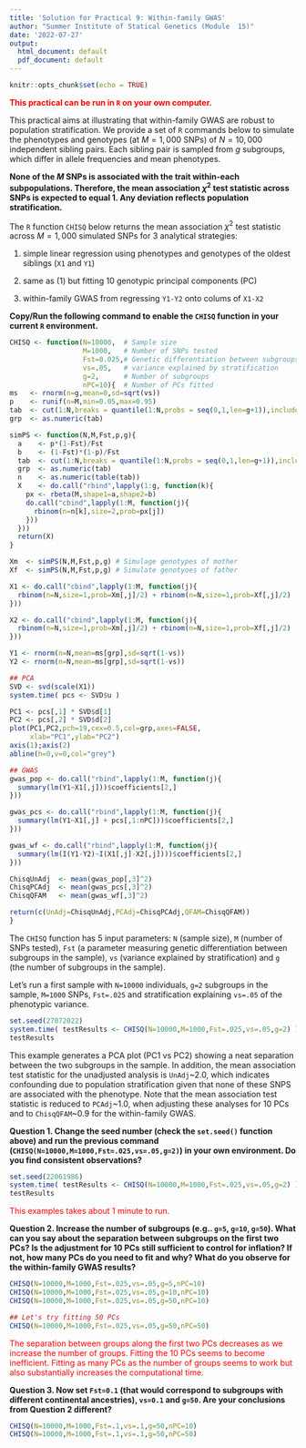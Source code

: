 ```yaml
---
title: 'Solution for Practical 9: Within-family GWAS'
author: "Summer Institute of Statical Genetics (Module  15)"
date: '2022-07-27'
output:
  html_document: default
  pdf_document: default
---
```


```r
knitr::opts_chunk$set(echo = TRUE)
```

<span style="color:red;">**This practical can be run in `R` on your own computer.**</span>

<!-- ## Part 1: Population stratification -->

This practical aims at illustrating that within-family GWAS are robust to population stratification. We provide a set of `R` commands below to simulate the phenotypes and genotypes (at $M=1,000$ SNPs) of $N=10,000$ independent sibling pairs. Each sibling pair is sampled from $g$ subgroups, which differ in allele frequencies and mean phenotypes.

**None of the $M$ SNPs is associated with the trait within-each subpopulations. Therefore, the mean association $\chi^2$ test statistic across SNPs is expected to equal 1. Any deviation reflects population stratification.**

The `R` function `CHISQ` below returns the mean association $\chi^2$ test statistic across $M=1,000$ simulated SNPs for 3 analytical strategies:

(1) simple linear regression using phenotypes and genotypes of the oldest siblings (`X1` and `Y1`)

(2) same as (1) but fitting 10 genotypic principal components (PC)

(3) within-family GWAS from regressing `Y1-Y2` onto colums of `X1-X2`

**Copy/Run the following command to enable the `CHISQ` function in your current `R` environment.**

```R
CHISQ <- function(N=10000,  # Sample size
                  M=1000,   # Number of SNPs tested 
                  Fst=0.025,# Genetic differentiation between subgroups
                  vs=.05,   # variance explained by stratification
                  g=2,      # Number of subgroups
                  nPC=10){  # Number of PCs fitted
ms   <- rnorm(n=g,mean=0,sd=sqrt(vs))
p    <- runif(n=M,min=0.05,max=0.95)
tab  <- cut(1:N,breaks = quantile(1:N,probs = seq(0,1,len=g+1)),include.lowest = TRUE)
grp  <- as.numeric(tab)

simPS <- function(N,M,Fst,p,g){
  a    <- p*(1-Fst)/Fst
  b    <- (1-Fst)*(1-p)/Fst
  tab  <- cut(1:N,breaks = quantile(1:N,probs = seq(0,1,len=g+1)),include.lowest = TRUE)
  grp  <- as.numeric(tab)
  n    <- as.numeric(table(tab))
  X    <- do.call("rbind",lapply(1:g, function(k){
    px <- rbeta(M,shape1=a,shape2=b)
    do.call("cbind",lapply(1:M, function(j){
      rbinom(n=n[k],size=2,prob=px[j])
    }))
  }))
  return(X)
}

Xm  <- simPS(N,M,Fst,p,g) # Simulage genotypes of mother
Xf  <- simPS(N,M,Fst,p,g) # Simulate genotyoes of father

X1 <- do.call("cbind",lapply(1:M, function(j){
  rbinom(n=N,size=1,prob=Xm[,j]/2) + rbinom(n=N,size=1,prob=Xf[,j]/2)
}))

X2 <- do.call("cbind",lapply(1:M, function(j){
  rbinom(n=N,size=1,prob=Xm[,j]/2) + rbinom(n=N,size=1,prob=Xf[,j]/2)
}))

Y1 <- rnorm(n=N,mean=ms[grp],sd=sqrt(1-vs))
Y2 <- rnorm(n=N,mean=ms[grp],sd=sqrt(1-vs))

## PCA
SVD <- svd(scale(X1))
system.time( pcs <- SVD$u )

PC1 <- pcs[,1] * SVD$d[1]
PC2 <- pcs[,2] * SVD$d[2]
plot(PC1,PC2,pch=19,cex=0.5,col=grp,axes=FALSE,
     xlab="PC1",ylab="PC2")
axis(1);axis(2)
abline(h=0,v=0,col="grey")

## GWAS
gwas_pop <- do.call("rbind",lapply(1:M, function(j){
  summary(lm(Y1~X1[,j]))$coefficients[2,]
}))

gwas_pcs <- do.call("rbind",lapply(1:M, function(j){
  summary(lm(Y1~X1[,j] + pcs[,1:nPC]))$coefficients[2,]
}))

gwas_wf <- do.call("rbind",lapply(1:M, function(j){
  summary(lm(I(Y1-Y2)~I(X1[,j]-X2[,j])))$coefficients[2,]
}))

ChisqUnAdj  <- mean(gwas_pop[,3]^2)
ChisqPCAdj  <- mean(gwas_pcs[,3]^2)
ChisqQFAM   <- mean(gwas_wf[,3]^2)

return(c(UnAdj=ChisqUnAdj,PCAdj=ChisqPCAdj,QFAM=ChisqQFAM))
} 
```

The `CHISQ` function has 5 input parameters: `N` (sample size), `M` (number of SNPs tested), `Fst` (a parameter measuring genetic differentiation between subgroups in the sample), `vs` (variance explained by stratification) and `g` (the number of subgroups in the sample).

Let's run a first sample with `N=10000` individuals, `g=2` subgroups in the sample, `M=1000` SNPs, `Fst=.025` and stratification explaining `vs=.05` of the phenotypic variance.

```R
set.seed(27072022)
system.time( testResults <- CHISQ(N=10000,M=1000,Fst=.025,vs=.05,g=2) )
testResults
```  

This example generates a PCA plot (PC1 vs PC2) showing a neat separation between the two subgroups in the sample. In addition, the mean association test statistic for the unadjusted analysis is `UnAdj`~2.0, which indicates confounding due to population stratification given that none of these SNPS are associated with the phenotype. Note that the mean association test statistic is reduced to `PCAdj`~1.0, when adjusting these analyses for 10 PCs and to `ChisqQFAM`~0.9 for the within-family GWAS.

**Question 1. Change the seed number (check the `set.seed()` function above) and run the previous command (`CHISQ(N=10000,M=1000,Fst=.025,vs=.05,g=2)`) in your own environment. Do you find consistent observations?**

```R
set.seed(22061986)
system.time( testResults <- CHISQ(N=10000,M=1000,Fst=.025,vs=.05,g=2) )
testResults
```  

<span style="color:red;">This examples takes about 1 minute to run.</span>

**Question 2. Increase the number of subgroups (e.g.. `g=5`, `g=10`, `g=50`). What can you say about the separation between subgroups on the first two PCs? Is the adjustment for 10 PCs still sufficient to control for inflation? If not, how many PCs do you need to fit and why? What do you observe for the within-family GWAS results?**

```R
CHISQ(N=10000,M=1000,Fst=.025,vs=.05,g=5,nPC=10)
CHISQ(N=10000,M=1000,Fst=.025,vs=.05,g=10,nPC=10)
CHISQ(N=10000,M=1000,Fst=.025,vs=.05,g=50,nPC=10)

## Let's try fitting 50 PCs
CHISQ(N=10000,M=1000,Fst=.025,vs=.05,g=50,nPC=50)
```  

<span style="color:red;">The separation between groups along the first two PCs decreases as we increase the number of groups. Fitting the 10 PCs seems to become inefficient. Fitting as many PCs as the number of groups seems to work but also substantially increases the computational time.</span>


**Question 3. Now set `Fst=0.1` (that would correspond to subgroups with different continental ancestries), `vs=0.1` and `g=50`. Are your conclusions from Question 2 different?**

```R
CHISQ(N=10000,M=1000,Fst=.1,vs=.1,g=50,nPC=10)
CHISQ(N=10000,M=1000,Fst=.1,vs=.1,g=50,nPC=50)
```  


<!-- ## Part 2. GWAX -->
